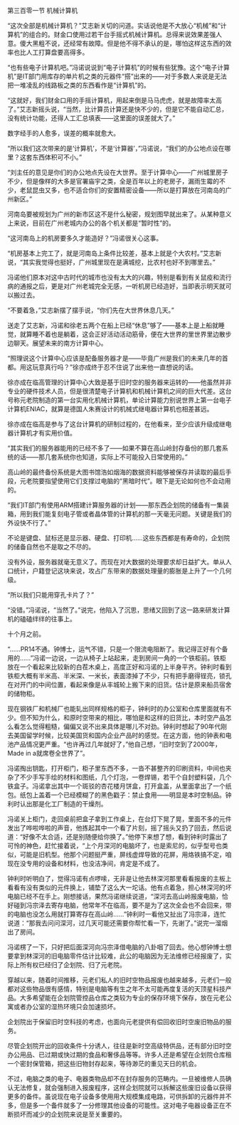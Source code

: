 

第三百零一节 机械计算机

“这次全部是机械计算机？”艾志新关切的问道。实话说他是不大放心“机械”和“计算机”的组合的。财金口使用过若干台手摇式机械计算机。总得来说效果差强人意。傻大黑粗不说，还经常有故障。但是他不得不承认的是，哪怕这样这东西的效率也比人工打算盘要高得多。

“也有些电子计算机吧。”冯诺说说到“电子计算机”的时候有些犹豫。这个“电子计算机”是IT部门用库存的单片机之类的元器件“搭”出来的――对于多数人来说是无法把一堆凌乱的线路板之类的东西看作是“计算机”的。

“这就好，我们财金口用的手摇计算机，用起来倒是马马虎虎，就是故障率太高了。”艾志新摇头说，“当然，比计算员计算还是快不少的，但是它不能自动汇总，没有统计功能，还得人工汇总填表――这里面的误差就大了。”

数字经手的人愈多，误差的概率就愈大。

“所以我们这次带来的是‘计算机’，不是‘计算器’，”冯诺说，“我们的办公地点设在哪里？这套东西体积可不小。”

“刘主任的意见是你们的办公地点先设在大世界。至于计算中心――广州城里房子不少，但是像样的大多是官署庙宇之类，全是百年以上的老房子，漏雨生霉的不少，老鼠昆虫又多，也不适合你们的安置精密设备――所以是打算放在河南岛的广州新区。”

河南岛要被规划为广州的新市区这不是什么秘密，规划图早就出来了。从某种意义上来说，目前在广州老城内办公的各个机关都是“暂时性”的。

“这河南岛上的机房要多久才能造好？”冯诺很关心这事。

“机房基本上完工了，就是河南岛上条件比较差，基本上就是个大农村。”艾志新说，“其实我觉得也挺好，广州城里现在是满城挖，比农村也好不到哪里去。”

冯诺他们原本对这中古时代的城市也没有太大的兴趣，特别是看到有关鼠疫和流行病的通报之后，更是对广州老城完全无感，一听机房已经造好，当即表示明天就可以搬过去。

“不要着急，”艾志新摆了摆手说，“你们先在大世界休息几天。”

送走了艾志新，冯诺和徐老五两个在船上已经“休息”够了――基本上是上船就睡觉，就算睡不着也是躺着，这会正好活动活动筋骨，便在大世界的里世界里边散步边聊天。展望未来的南方计算中心。

“照理说这个计算中心应该是配备服务器才是――毕竟广州是我们的未来几年的首都。用这玩意真行吗？”徐亦成终于忍不住说了出来他一直想说的话。

徐亦成在临高管理的计算中心大致是基于旧时空的服务器来运转的――他虽然并非专业的硬件技术人员，但是很清楚电子计算机和机械计算机之间的巨大代差。这台号称元老院制造的第一台实用化机械计算机，单论计算能力别说世界上第一台电子计算机ENIAC，就算是德国人朱赛设计的机械式继电器计算机也相差甚远。

徐亦成在临高是参与了这台计算机的研制过程的，在他看来，至少应该升级成继电器计算机才有实用价值。

“其实我们的服务器能用的已经不多了――如果不算在高山岭封存备份的那几套系统的话――那几套系统你也知道，实际上不可能投入日常使用的。”

高山岭的最终备份系统是大图书馆浩如烟海的数据资料能够被保存并读取的最后手段，元老院要指望使用它们支撑过电脑的“黑暗时代”。眼下是无论如何也不会动用的。

“我们IT部门有使用ARM搭建计算服务器的计划――那东西企划院的储备有一集装箱，用到我们能复刻电子管或者晶体管的计算机的那一天毫无问题。关键是我们的外设快不行了。”

不论是键盘、鼠标还是显示器、硬盘、打印机……这些东西都是有寿命的，企划院的储备自然也不是取之不尽的。

没有外设，服务器就毫无意义了。而现在对大数据的处理要求却日益扩大。单从人口统计，户籍登记这块来说，攻占广东带来的数据处理量的膨胀是上升了一个几何级。

“所以我们只能用穿孔卡片了？”

“没错。”冯诺说，“当然了。”说完，他陷入了沉思，思绪又回到了这一路来研发计算机的磕磕绊绊的往事上。

十个月之前。

“……PR14不通。钟博士，运气不错，只是一个限流电阻断了。我记得正好有个备用的……”冯诺一边说，一边从椅子上站起来，走到房间一角的一个铁柜前。铁柜放在一个看起来比较新的白茬木桌上，高度正好和冯诺的上半身平齐。钟利时看到铁柜大概有半米高、半米深、一米长，表面漆掉了不少，只有把手磨得锃亮，锁孔在对开门的中间位置，看起来像是从丰城轮上搬下来的旧货。估计是原来船员宿舍的储物柜。

现在钢铁厂和机械厂也能轧出同样规格的柜子，钟利时的办公室和仓库里面就有不少。但不知为什么，和原时空带来的相比，哪怕是和这样的旧货比，本时空产品怎么看怎么觉得粗糙，偏偏又说不出来具体是哪儿不对劲。钟利时想起了90年代刚去美国留学时候，比较美国货和国内企业产品时的感觉。在这方面，他的钟表和电池产品情况更严重。“也许再过几年就好了，”他自己想，“旧时空到了2000年，Made in a就席卷全世界了”。

冯诺掏出钥匙，打开柜门，柜子里东西不多，一沓不甚整齐的印刷资料，中间也夹杂了不少手写手绘的材料和图纸，几个灯泡，一卷焊锡，若干个自封塑料袋，几个铁盒子。冯诺拿出其中一个斑驳的杏花楼月饼盒，打开盒盖，从里面拿出了一个纸包。纸包上盖着一个已经模糊了的黑色戳子：禁止食用――明显是本时空制品。钟利时认出那是化工厂制造的干燥剂。

冯诺关上柜门，走回桌前把盒子拿到工作桌上，在台灯下晃了晃，里面不多的元件发出了哗啦哗啦的声音，他拣起其中一个看了片刻，摇了摇头又扔了回去，然后说道：“好像不太合适，还是别随便给你换了。”他停下来想了想，看到钟利时露出了可怜的神色，赶忙接着说，“上个月深河的电脑坏了，也是索尼的，似乎型号也类似，可能是旧机型。他那个问题挺严重，屏线虚焊导致的花屏，用烙铁搞不定，咱现在没专用的设备和材料，也没洁净间，肯定是不成了。

钟利时听明白了，觉得冯诺有点啰嗦，无非是让他去林深河那里看看报废的主板上看看有没有类似的元件换上，铺垫了这么大一坨话。他有点着急，担心林深河的坏电脑已经不在手上。刚想接话，果然冯诺继续说道，“深河去高山岭报废电脑，恰好碰到冯宗泽去寄存电脑，他常年不在临高，要不是为了这次全会也不会回来，带的电脑也没怎么用就打算寄存在高山岭……”钟利时一看他又扯出了冯宗泽，连忙说道：“那我去问问深河，过几天可能还需要你帮忙看一下，先谢了。”说完一溜烟出了房间。

冯诺楞了一下，只好把后面深河向冯宗泽借电脑的八卦咽了回去。他心想钟博士想要拿到林深河的旧电脑零件估计比较难，此公的电脑因为无法维修已经报废了，实际上所有权已经归了企划院、归了元老院。

穿越以来，随着时间推移，元老们私人的旧时空物品报废也越来越多，元老们一般都对这些物品很有感情，特别是电脑等有生之年不太可能再度复活的天顶星科技产品。大多希望能在企划院管控品仓库之类较为专业的保存环境下保存，放在元老公寓或者办公室的湿热环境只会加速损坏。

企划院出于保留旧时空科技的考虑，也面向元老提供有偿回收旧时空废旧物品的服务。

尽管企划院开出的回收条件十分诱人，往往是新时空高级特供品，还有部分旧时空办公用品、已过期或快过期的食品和奢侈品等等。许多人还是希望在企划院仓库租一个密封保管箱，把这些旧物封存起来，等待渺茫的重见天日的机会。

不过，电脑之类的电子、电器类物品却不在封存服务的范畴内。一旦被维修人员确认无法修复，就会强制进入报废程序，这样企划院就可以拆解这些废旧设备以获得更多的备件。虽说现在电子设备多使用用大规模集成电路，可供拆卸的元器件并不多，但是多一个备件就多了一分修理其他设备的可能性。这对电子电器设备正在不断损坏而减少的企划院来说是至关重要的。

